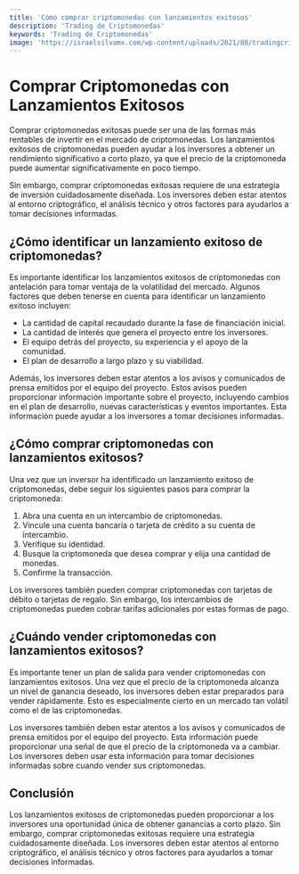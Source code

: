 ```yaml
---
title: 'Cómo comprar criptomonedas con lanzamientos exitosos'
description: 'Trading de Criptomonedas'
keywords: 'Trading de Criptomonedas'
image: 'https://israelsilvamx.com/wp-content/uploads/2021/08/tradingcriptos.jpg'
---
```




# Comprar Criptomonedas con Lanzamientos Exitosos 

Comprar criptomonedas exitosas puede ser una de las formas más rentables de invertir en el mercado de criptomonedas. Los lanzamientos exitosos de criptomonedas pueden ayudar a los inversores a obtener un rendimiento significativo a corto plazo, ya que el precio de la criptomoneda puede aumentar significativamente en poco tiempo.

Sin embargo, comprar criptomonedas exitosas requiere de una estrategia de inversión cuidadosamente diseñada. Los inversores deben estar atentos al entorno criptográfico, el análisis técnico y otros factores para ayudarlos a tomar decisiones informadas.

## ¿Cómo identificar un lanzamiento exitoso de criptomonedas?

Es importante identificar los lanzamientos exitosos de criptomonedas con antelación para tomar ventaja de la volatilidad del mercado. Algunos factores que deben tenerse en cuenta para identificar un lanzamiento exitoso incluyen:

* La cantidad de capital recaudado durante la fase de financiación inicial.
* La cantidad de interés que genera el proyecto entre los inversores.
* El equipo detrás del proyecto, su experiencia y el apoyo de la comunidad.
* El plan de desarrollo a largo plazo y su viabilidad.

<ImageAdd source="https://lh3.googleusercontent.com/cMHVjTU-QphIOlumpYyjwaecw7dYgfnGyg53TuKzMcUadHV732QdtZARf5BIBCD5cAO08g1SP4gIilJdvhPV6R-klmU0iAUauA=s1000"/>

Además, los inversores deben estar atentos a los avisos y comunicados de prensa emitidos por el equipo del proyecto. Estos avisos pueden proporcionar información importante sobre el proyecto, incluyendo cambios en el plan de desarrollo, nuevas características y eventos importantes. Esta información puede ayudar a los inversores a tomar decisiones informadas.

## ¿Cómo comprar criptomonedas con lanzamientos exitosos?

Una vez que un inversor ha identificado un lanzamiento exitoso de criptomonedas, debe seguir los siguientes pasos para comprar la criptomoneda:

1. Abra una cuenta en un intercambio de criptomonedas.
2. Vincule una cuenta bancaria o tarjeta de crédito a su cuenta de intercambio.
3. Verifique su identidad.
4. Busque la criptomoneda que desea comprar y elija una cantidad de monedas.
5. Confirme la transacción.

<ImageAdd source="https://thumbs.dreamstime.com/b/comprar-propiedades-con-pagos-de-bitcoin-concepto-compra-bienes-ra%C3%ADces-y-vivienda-para-criptomoneda-btc-cripto-moneda-casa-220950045.jpg"/>

Los inversores también pueden comprar criptomonedas con tarjetas de débito o tarjetas de regalo. Sin embargo, los intercambios de criptomonedas pueden cobrar tarifas adicionales por estas formas de pago.

## ¿Cuándo vender criptomonedas con lanzamientos exitosos?

Es importante tener un plan de salida para vender criptomonedas con lanzamientos exitosos. Una vez que el precio de la criptomoneda alcanza un nivel de ganancia deseado, los inversores deben estar preparados para vender rápidamente. Esto es especialmente cierto en un mercado tan volátil como el de las criptomonedas.

<ImageAdd source="https://www.ferplei.com/resizer/Hym_2i7Err1TFQ7DXqSdkh3p7Pg=/800x0/filters:format(jpg):quality(70)/cloudfront-us-east-1.images.arcpublishing.com/metroworldnews/GW6XASRX3RCIHLLRQCG7REVSRM.jpg"/>

Los inversores también deben estar atentos a los avisos y comunicados de prensa emitidos por el equipo del proyecto. Esta información puede proporcionar una señal de que el precio de la criptomoneda va a cambiar. Los inversores deben usar esta información para tomar decisiones informadas sobre cuando vender sus criptomonedas. 

## Conclusión 

Los lanzamientos exitosos de criptomonedas pueden proporcionar a los inversores una oportunidad única de obtener ganancias a corto plazo. Sin embargo, comprar criptomonedas exitosas requiere una estrategia cuidadosamente diseñada. Los inversores deben estar atentos al entorno criptográfico, el análisis técnico y otros factores para ayudarlos a tomar decisiones informadas.